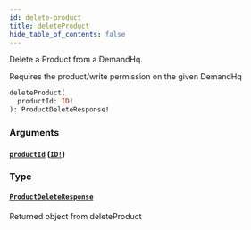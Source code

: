 ```yaml
---
id: delete-product
title: deleteProduct
hide_table_of_contents: false
---
```



Delete a Product from a DemandHq.

Requires the product/write permission on the given DemandHq

```graphql
deleteProduct(
  productId: ID!
): ProductDeleteResponse!
```


### Arguments

#### [`productId`](#) ([`ID!`](/developers/demandhq-apis/demand-api/graphql/reference/scalars/id))




### Type

#### [`ProductDeleteResponse`](/developers/demandhq-apis/demand-api/graphql/reference/objects/product-delete-response)

Returned object from deleteProduct




